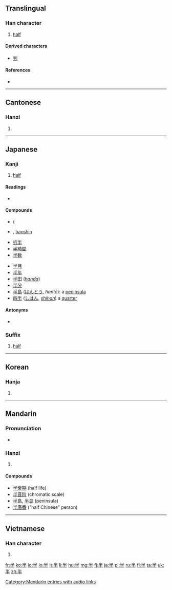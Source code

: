 ==Translingual==
{{stroke order|type=bw}}

===Han character===
{{Han char|rn=24|rad=十|as=03|sn=5|four=9050<sub>0</sub>|canj=火手 (FQ)}}

# [[half]]

====Derived characters====
* [[判]]

====References====
* {{Han ref|kx=0156.070|dkj=02707|dj=0354.060|hdz=10046.010|uh=534A|ud=21322|bh=A562|bd=42338}}

----

==Cantonese==

===Hanzi===
{{yue-hanzi|jyut=[[bun3]]|y=bun3}}

# {{defn|lang=yue|sort=十03}}

----

==Japanese==

===Kanji===
{{ja-kanji|grade=2|rs=十03}}

# [[half]]

====Readings====
* {{ja-readings
|goon=[[はん]] (han)
|kanon=[[はん]] (han)
|kun=[[なかば]] (nakaba), [[なかばする]] (nakabasuru)}}

====Compounds====
{{top2}}
* {{l|ja|半妖}} ({{l|ja|はんよう}}
* {{l|ja|半神}} {{l|ja|はんしん}}, [[hanshin]]
* [[折半]]
* [[半時間]]
* [[半数]]
{{mid2}}
* [[半月]]
* [[半年]]
* [[半田]] (''[[handa]]'')
* [[半分]]
* [[半島]] ([[はんとう]], ''hantō''): a [[peninsula]]
* [[四半]] ([[しはん]], ''[[shihan]]'') a [[quarter]]
{{bottom}}

====Antonyms====
* {{term|倍||double, twice|tr=ばい, bai|lang=ja}}

===Suffix===
{{ja-pos|k|suffix|hira=はん|rom=-han}}
# [[half]]


----

==Korean==

===Hanja===
{{ko-hanja|hangeul=반|rv=ban|mr=pan|y=pan}}

# {{defn|lang=ko|sort=十03}}

----

==Mandarin==

===Pronunciation===
* {{audio|zh-bàn.ogg|audio}}

===Hanzi===
{{cmn-hanzi|pin=[[bàn]] ([[ban4]])|wg=pan<sup>4</sup>}}

# {{defn|lang=cmn|sort=十03}}

====Compounds====
* [[半衰期]] (half life)
* [[半音阶]] (chromatic scale)
* [[半島]], [[半岛]] (peninsula)
* [[半唐番]] ("half Chinese" person)

[[Category:Mandarin entries with audio links]]

----

==Vietnamese==

===Han character===
{{vi-hantu|[[bán]], [[bướng]], [[ban]], [[bận]], [[bớn]]|rs=十03}}

# {{defn|lang=vi|sort=十03}}

[[fr:半]]
[[ko:半]]
[[io:半]]
[[lo:半]]
[[lt:半]]
[[li:半]]
[[hu:半]]
[[mg:半]]
[[fj:半]]
[[ja:半]]
[[pl:半]]
[[ru:半]]
[[fi:半]]
[[ta:半]]
[[uk:半]]
[[zh:半]]
